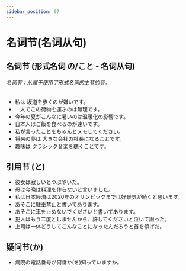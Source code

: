 ```yaml
---
sidebar_position: 97
---
```


# 名词节(名词从句)


## 名词节 (形式名词 の/こと - 名词从句)

###### 名词节：从属于使用了形式名词的主节的节。

- 私は <Hg>坂道を歩くの</Hg>が嫌いです。
- <Hg>一人でこの荷物を運ぶの</Hg>は無理です。
- <Hg>今年の夏がこんなに暑いの</Hg>は温暖化の影響です。
- 日本人は<Hg>ご飯を食べるの</Hg>が速いです。
- <Hg>私が言ったこと</Hg>をちゃんとメモしてください。
- 将来の夢は <Hg>大きな会社の社長になること</Hg>です。
- 趣味は <Hg>クラシック音楽を聴くこと</Hg>です。

## 引用节 (と) 

- 彼女は<Hg>寂しいと</Hg>つぶやいた。
- 母は<Hg>今晩は料理を作らないと</Hg>言いました。
- 私は<Hg>日本経済は2020年のオリンピックまでは好景気が続くと</Hg>思います。
- あそこに<Hg>駐車禁止と</Hg>書いてあります。
- あそこに<Hg>車を止めないでくださいと</Hg>書いてあります。
- 犯人は<Hg>もう二度としませんから、許してくださいと</Hg>泣いて謝った。
- 上司は<Hg>一体どうしてこんなことになったんだろうと</Hg>首を傾げだ。

## 疑问节(か)

- <Hg>病院の電話番号が何番か</Hg>(を)知っていますか。